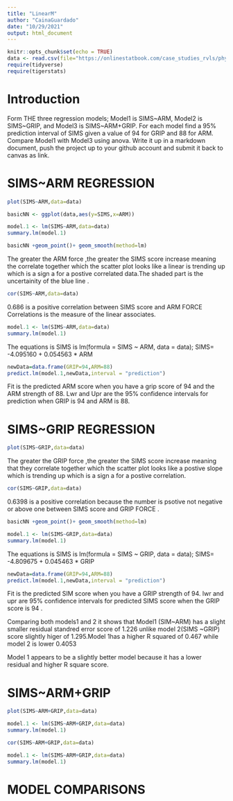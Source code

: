 ```yaml
---
title: "LinearM"
author: "CainaGuardado"
date: "10/29/2021"
output: html_document
---
```


```r
knitr::opts_chunk$set(echo = TRUE)
data <- read.csv(file="https://onlinestatbook.com/case_studies_rvls/physical_strength/data.txt",sep="",header=TRUE)
require(tidyverse)
require(tigerstats)
```

# Introduction

 Form  THE three regression models; Model1 is SIMS~ARM, Model2 is SIMS~GRIP, and Model3 is SIMS~ARM+GRIP. For each model find a 95% prediction interval of SIMS given a value of 94  for GRIP and 88 for ARM. Compare Model1 with Model3 using anova. Write it up in a markdown document, push the project up to your github account and submit it back to canvas as link. 
 
 
# SIMS~ARM REGRESSION 

```r
plot(SIMS~ARM,data=data)
```

```r
basicNN <- ggplot(data,aes(y=SIMS,x=ARM))
```


```r
model.1 <- lm(SIMS~ARM,data=data)
summary.lm(model.1)
```

```r
basicNN +geom_point()+ geom_smooth(method=lm)
``` 

The greater the ARM force ,the greater the SIMS score increase meaning the correlate together which the scatter plot looks like a  linear  is trending up which is a sign a for a postive correlated data.The shaded part is the uncertainity of the blue line .



```r
cor(SIMS~ARM,data=data)
```

0.686 is a positive correlation between SIMS score and ARM FORCE Correlations is the measure of the linear associates.

```r
model.1 <- lm(SIMS~ARM,data=data)
summary.lm(model.1)
```

The equations is SIMS is lm(formula = SIMS ~ ARM, data = data);
SIMS= -4.095160 + 0.054563  * ARM 

```r
newData=data.frame(GRIP=94,ARM=88)
predict.lm(model.1,newData,interval = "prediction")
```
Fit is the predicted ARM score when you have a grip score of 94 and the ARM strength of 88.
 Lwr and Upr are the 95% confidence intervals for prediction when GRIP is 94 and ARM is 88.
 
 


# SIMS~GRIP REGRESSION  

```r
plot(SIMS~GRIP,data=data)
```

The greater the GRIP force ,the greater the SIMS score increase meaning that they  correlate together which the scatter plot looks like a postive slope  which is trending up which is a sign a for a postive correlation.




```r
cor(SIMS~GRIP,data=data)
```

0.6398 is a positive correlation because the number is psotive not negative or above one  between SIMS score and GRIP FORCE .

```r
basicNN +geom_point()+ geom_smooth(method=lm)
``` 

```r
model.1 <- lm(SIMS~GRIP,data=data)
summary.lm(model.1)
```

The equations is SIMS is lm(formula = SIMS ~ GRIP, data = data);
SIMS= -4.809675 +  0.045463 * GRIP



```r
newData=data.frame(GRIP=94,ARM=88)
predict.lm(model.1,newData,interval = "prediction")
```

Fit is the predicted SIM score when you have a GRIP strength of 94.
lwr and upr are 95% confidence intervals for predicted SIMS score when the GRIP score  is 94 .

Comparing both models1 and 2 it shows that Model1 (SIM~ARM) has a slight smaller residual standred error score of 1.226 unlike model 2(SIMS ~GRIP) score slightly higer of 1.295.Model 1has a higher R squared of 0.467 while model 2 is lower 0.4053
 
 Model 1 appears to be a slightly better model because it has a lower residual and higher R square score.


# SIMS~ARM+GRIP  
```r
plot(SIMS~ARM+GRIP,data=data)
```



```r
model.1 <- lm(SIMS~ARM+GRIP,data=data)
summary.lm(model.1)
```

```r
cor(SIMS~ARM+GRIP,data=data)
```


```r
model.1 <- lm(SIMS~ARM+GRIP,data=data)
summary.lm(model.1)
```


# MODEL COMPARISONS  



